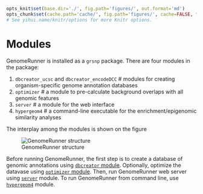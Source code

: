 ```r

opts_knit$set(base.dir='./', fig.path='figures/', out.format='md')
opts_chunk$set(cache.path='cache/', fig.path='figures/', cache=FALSE, tidy=TRUE, fig.keep='high', echo=TRUE, dpi=300, out.width=700, prompt=FALSE, comment='##', results='markup', eval=FALSE)
# See yihui.name/knitr/options for more Knitr options.
```

Modules
========================================================

GenomeRunner is installed as a `grsnp` package. There are four modules in the package:

1. `dbcreator_ucsc` and `dbcreator_encodeDCC` # modules for creating organism-specific genome annotation databases
2. `optimizer` # a module to pre-calculate background overlaps with all genomic features
3. `server` # a module for the web interface
4. `hypergeom4` # a command-line executable for the enrichment/epigenomic similarity analyses

The interplay among the modules is shown on the figure 

![GenomeRunner structure](../figures/GRstructure.png)

Before running GenomeRunner, the first step is to create a database of genomic annotations using  [`dbcreator` module](../dbcreator/dbcreator.md). Optionally, optimize the datavase using [`optimizer` module](../optimizer/optimizer.md). Then, run GenomeRunner web server using [`server`](../server/server.md) module. To run GenomeRunner from command line, use [`hypergeom4`](../hypergeom4/hypergeom4.md) module.